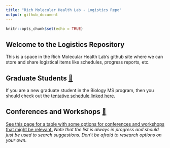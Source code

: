 ```yaml
---
title: "Rich Molecular Health Lab - Logistics Repo"
output: github_document
---
```


```r
knitr::opts_chunk$set(echo = TRUE)
```

## Welcome to the Logistics Repository

This is a space in the Rich Molecular Health Lab's github site where we can store and share logistical items like schedules, progress reports, etc.

## Graduate Students [&#128279;](https://rich-molecular-health-lab.github.io/logistics/grad_plan.html)

If you are a new graduate student in the Biology MS program, then you should check out the [tentative schedule linked here.](https://rich-molecular-health-lab.github.io/logistics/grad_plan.html)

## Conferences and Workshops [&#128279;](https://rich-molecular-health-lab.github.io/logistics/conferences.html)

[See this page for a table with some options for conferences and workshops that might be relevant.](https://rich-molecular-health-lab.github.io/logistics/conferences.html) *Note that the list is always in progress and should just be used to search suggestions. Don't be afraid to research options on your own.*
